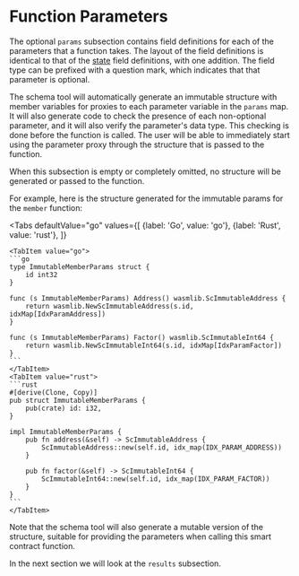 
# Function Parameters

The optional `params` subsection contains field definitions for each of the parameters
that a function takes. The layout of the field definitions is identical to that of
the [state](state.mdx) field definitions, with one addition. The field type can be prefixed
with a question mark, which indicates that that parameter is optional.

The schema tool will automatically generate an immutable structure with member variables
for proxies to each parameter variable in the `params` map. It will also generate code to
check the presence of each non-optional parameter, and it will also verify the parameter's
data type. This checking is done before the function is called. The user will be able to
immediately start using the parameter proxy through the structure that is passed to the
function.

When this subsection is empty or completely omitted, no structure will be generated or
passed to the function.

For example, here is the structure generated for the immutable params for the `member`
function:

<Tabs defaultValue="go"
    values={[
        {label: 'Go', value: 'go'},
        {label: 'Rust', value: 'rust'},
    ]}
>

    <TabItem value="go">
    ```go
    type ImmutableMemberParams struct {
        id int32
    }

    func (s ImmutableMemberParams) Address() wasmlib.ScImmutableAddress {
        return wasmlib.NewScImmutableAddress(s.id, idxMap[IdxParamAddress])
    }

    func (s ImmutableMemberParams) Factor() wasmlib.ScImmutableInt64 {
        return wasmlib.NewScImmutableInt64(s.id, idxMap[IdxParamFactor])
    }
    ```
    </TabItem>
    <TabItem value="rust">
    ```rust
    #[derive(Clone, Copy)]
    pub struct ImmutableMemberParams {
        pub(crate) id: i32,
    }

    impl ImmutableMemberParams {
        pub fn address(&self) -> ScImmutableAddress {
            ScImmutableAddress::new(self.id, idx_map(IDX_PARAM_ADDRESS))
        }

        pub fn factor(&self) -> ScImmutableInt64 {
            ScImmutableInt64::new(self.id, idx_map(IDX_PARAM_FACTOR))
        }
    }
    ```
    </TabItem>

</Tabs>

Note that the schema tool will also generate a mutable version of the structure, suitable
for providing the parameters when calling this smart contract function.

In the next section we will look at the `results` subsection.
